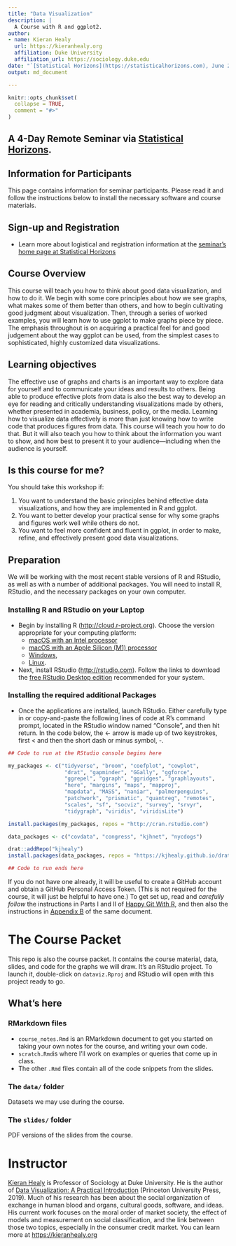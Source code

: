 ```yaml
---
title: "Data Visualization"
description: |
  A Course with R and ggplot2.
author:
- name: Kieran Healy
  url: https://kieranhealy.org
  affiliation: Duke University
  affiliation_url: https://sociology.duke.edu
date: "`[Statistical Horizons](https://statisticalhorizons.com), June 2021`"
output: md_document

---
```


```r
knitr::opts_chunk$set(
  collapse = TRUE,
  comment = "#>"
)
```


## A 4-Day Remote Seminar via [Statistical Horizons](https://statisticalhorizons.com).

## Information for Participants

This page contains information for seminar participants. Please read it and follow the instructions below to install the necessary software and course materials.

## Sign-up and Registration

- Learn more about logistical and registration information at the [seminar's home page at Statistical Horizons](https://statisticalhorizons.com/seminars/public-seminars/data-visualization)

## Course Overview

This course will teach you how to think about good data visualization, and how to do it. We begin with some core principles about how we see graphs, what makes some of them better than others, and how to begin cultivating good judgment about visualization. Then, through a series of worked examples, you will learn how to use ggplot to make graphs piece by piece. The emphasis throughout is on acquiring a practical feel for and good judgement about the way ggplot can be used, from the simplest cases to sophisticated, highly customized data visualizations.

## Learning objectives

The effective use of graphs and charts is an important way to explore data for yourself and to communicate your ideas and results to others. Being able to produce effective plots from data is also the best way to develop an eye for reading and critically understanding visualizations made by others, whether presented in academia, business, policy, or the media. Learning how to visualize data effectively is more than just knowing how to write code that produces figures from data. This course will teach you how to do that. But it will also teach you how to think about the information you want to show, and how best to present it to your audience—including when the audience is yourself.

## Is this course for me?

You should take this workshop if:

1. You want to understand the basic principles behind effective data visualizations, and how they are implemented in R and ggplot.
2. You want to better develop your practical sense for why some graphs and figures work well while others do not.
3. You want to feel more confident and fluent in ggplot, in order to make, refine, and effectively present good data visualizations.

## Preparation

We will be working with the most recent stable versions of R and RStudio, as well as with a number of additional packages. You will need to install R, RStudio, and the necessary packages on your own computer.

### Installing R and RStudio on your Laptop

- Begin by installing R (<http://cloud.r-project.org>). Choose the version appropriate for your computing platform:
  - [macOS with an Intel processor](https://cloud.r-project.org/bin/macosx/base/R-4.1.0.pkg)
  - [macOS with an Apple Silicon (M1) processor](https://cloud.r-project.org/bin/macosx/big-sur-arm64/base/R-4.1.0-arm64.pkg)
  - [Windows](https://cloud.r-project.org/bin/windows/base/R-4.1.0-win.exe), 
  - [Linux](https://cloud.r-project.org/bin/linux/).
- Next, install RStudio (<http://rstudio.com>). Follow the links to download the [free RStudio Desktop edition](https://rstudio.com/products/rstudio/download/#download) recommended for your system.

### Installing the required additional Packages

- Once the applications are installed, launch RStudio. Either carefully type in or copy-and-paste the following lines of code at R’s command prompt, located in the RStudio window named “Console”, and then hit return. In the code below, the <- arrow is made up of two keystrokes, first < and then the short dash or minus symbol, -.

```R
## Code to run at the RStudio console begins here

my_packages <- c("tidyverse", "broom", "coefplot", "cowplot", 
                  "drat", "gapminder", "GGally", "ggforce", 
                  "ggrepel", "ggraph", "ggridges", "graphlayouts", 
                  "here", "margins", "maps", "mapproj", 
                  "mapdata", "MASS", "naniar", "palmerpenguins", 
                  "patchwork", "prismatic", "quantreg", "remotes", 
                  "scales", "sf", "socviz", "survey", "srvyr", 
                  "tidygraph", "viridis", "viridisLite")

install.packages(my_packages, repos = "http://cran.rstudio.com")

data_packages <- c("covdata", "congress", "kjhnet", "nycdogs")

drat::addRepo("kjhealy")
install.packages(data_packages, repos = "https://kjhealy.github.io/drat/")

## Code to run ends here

```

If you do not have one already, it will be useful to create a GitHub account and obtain a GitHub Personal Access Token. (This is not required for the course, it will just be helpful to have one.) To get set up, read and _carefully follow_ the instructions in Parts I and II of [Happy Git With R](https://happygitwithr.com), and then also the instructions in [Appendix B](https://happygitwithr.com/github-pat.html) of the same document.


# The Course Packet

This repo is also the course packet. It contains the course material, data, slides, and code for the graphs we will draw. It's an RStudio project. To launch it, double-click on `dataviz.Rproj` and RStudio will open with this project ready to go. 

## What's here

### RMarkdown files 

- `course_notes.Rmd` is an RMarkdown document to get you started on taking your own notes for the course, and writing your own code. 
- `scratch.Rmd`is where I'll work on examples or queries that come up in class.
- The other `.Rmd` files contain all of the code snippets from the slides.

### The `data/` folder

Datasets we may use during the course.

### The `slides/` folder

PDF versions of the slides from the course. 




# Instructor

[Kieran Healy](https://kieranhealy.org) is Professor of Sociology at Duke University. He is the author of [Data Visualization: A Practical Introduction](http://socviz.co) (Princeton University Press, 2019). Much of his research has been about the social organization of exchange in human blood and organs, cultural goods, software, and ideas. His current work focuses on the moral order of market society, the effect of models and measurement on social classification, and the link between those two topics, especially in the consumer credit market. You can learn more at [https://kieranhealy.org](https://kieranhealy.org)

